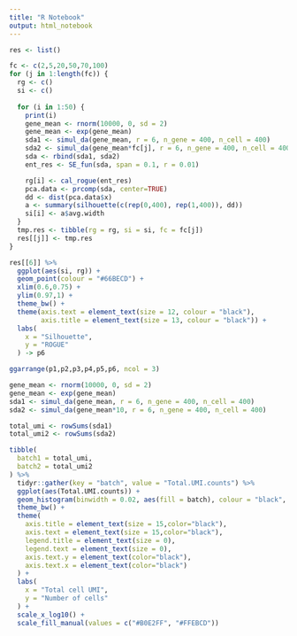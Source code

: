 ```yaml
---
title: "R Notebook"
output: html_notebook
---
```



```r
res <- list()

fc <- c(2,5,20,50,70,100)
for (j in 1:length(fc)) {
  rg <- c()
  si <- c()
  
  for (i in 1:50) {
    print(i)
    gene_mean <- rnorm(10000, 0, sd = 2)
    gene_mean <- exp(gene_mean)
    sda1 <- simul_da(gene_mean, r = 6, n_gene = 400, n_cell = 400)
    sda2 <- simul_da(gene_mean*fc[j], r = 6, n_gene = 400, n_cell = 400)
    sda <- rbind(sda1, sda2)
    ent_res <- SE_fun(sda, span = 0.1, r = 0.01)

    rg[i] <- cal_rogue(ent_res)
    pca.data <- prcomp(sda, center=TRUE)
    dd <- dist(pca.data$x)
    a <- summary(silhouette(c(rep(0,400), rep(1,400)), dd))
    si[i] <- a$avg.width
  }
  tmp.res <- tibble(rg = rg, si = si, fc = fc[j])
  res[[j]] <- tmp.res
}

res[[6]] %>%
  ggplot(aes(si, rg)) +
  geom_point(colour = "#66BECD") +
  xlim(0.6,0.75) +
  ylim(0.97,1) +
  theme_bw() +
  theme(axis.text = element_text(size = 12, colour = "black"),
        axis.title = element_text(size = 13, colour = "black")) +
  labs(
    x = "Silhouette",
    y = "ROGUE"
  ) -> p6

ggarrange(p1,p2,p3,p4,p5,p6, ncol = 3)
```

```r
gene_mean <- rnorm(10000, 0, sd = 2)
gene_mean <- exp(gene_mean)
sda1 <- simul_da(gene_mean, r = 6, n_gene = 400, n_cell = 400)
sda2 <- simul_da(gene_mean*10, r = 6, n_gene = 400, n_cell = 400)
```

```r
total_umi <- rowSums(sda1)
total_umi2 <- rowSums(sda2)

tibble(
  batch1 = total_umi,
  batch2 = total_umi2
) %>%
  tidyr::gather(key = "batch", value = "Total.UMI.counts") %>%
  ggplot(aes(Total.UMI.counts)) +
  geom_histogram(binwidth = 0.02, aes(fill = batch), colour = "black", lwd = 0.1) +
  theme_bw() +
  theme(
    axis.title = element_text(size = 15,color="black"),
    axis.text = element_text(size = 15,color="black"),
    legend.title = element_text(size = 0),
    legend.text = element_text(size = 0),
    axis.text.y = element_text(color="black"),
    axis.text.x = element_text(color="black")
  ) +
  labs(
    x = "Total cell UMI",
    y = "Number of cells"
  ) +
  scale_x_log10() +
  scale_fill_manual(values = c("#B0E2FF", "#FFEBCD"))
```

